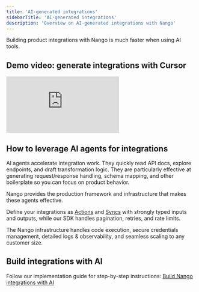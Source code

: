 ```yaml
---
title: 'AI-generated integrations'
sidebarTitle: 'AI-generated integrations'
description: 'Overview on AI-generated integrations with Nango'
---
```


Building product integrations with Nango is much faster when using AI tools.

## Demo video: generate integrations with Cursor

<div style={{ position: 'relative', overflow: 'hidden', paddingTop: '56.25%' }}>
    <iframe
        style={{ position: 'absolute', top: 0, left: 0, width: '100%', height: '100%' }}
        src="https://www.youtube.com/embed/qOxdNcFLukc?modestbranding=1&rel=0&autohide=1"
        title="YouTube video player"
        frameBorder="0"
        allow="accelerometer; autoplay; clipboard-write; encrypted-media; gyroscope; picture-in-picture"
        allowFullScreen
    ></iframe>
</div>

## How to leverage AI agents for integrations

AI agents accelerate integration work. They quickly read API docs, explore endpoints, and draft transformation logic. They are particularly effective at generating request/response handling, schema mapping, and other boilerplate so you can focus on product behavior.

Nango provides the production framework and infrastructure that makes these agents effective.

Define your integrations as [Actions](/guides/use-cases/actions) and [Syncs](/guides/use-cases/syncs) with strongly typed inputs and outputs, while our SDK handles pagination, retries, and rate limits.

The Nango infrastructure handles code execution, secure credentials management, detailed logs & observability, and seamless scaling to any customer size.

## Build integrations with AI

Follow our implementation guide for step-by-step instructions: [Build Nango integrations with AI]()